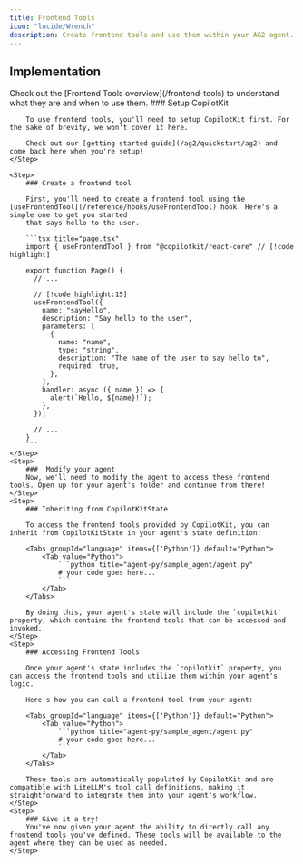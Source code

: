 ```yaml
---
title: Frontend Tools
icon: "lucide/Wrench"
description: Create frontend tools and use them within your AG2 agent.
---
```


## Implementation

<Callout>
Check out the [Frontend Tools overview](/frontend-tools) to understand what they are and when to use them.
</Callout>

<Steps>
    <Step>
        ### Setup CopilotKit

        To use frontend tools, you'll need to setup CopilotKit first. For the sake of brevity, we won't cover it here.

        Check out our [getting started guide](/ag2/quickstart/ag2) and come back here when you're setup!
    </Step>

    <Step>
        ### Create a frontend tool

        First, you'll need to create a frontend tool using the [useFrontendTool](/reference/hooks/useFrontendTool) hook. Here's a simple one to get you started
        that says hello to the user.

        ```tsx title="page.tsx"
        import { useFrontendTool } from "@copilotkit/react-core" // [!code highlight]

        export function Page() {
          // ...

          // [!code highlight:15]
          useFrontendTool({
            name: "sayHello",
            description: "Say hello to the user",
            parameters: [
              {
                name: "name",
                type: "string",
                description: "The name of the user to say hello to",
                required: true,
              },
            ],
            handler: async ({ name }) => {
              alert(`Hello, ${name}!`);
            },
          });

          // ...
        }
        ```
    </Step>
    <Step>
        ###  Modify your agent
        Now, we'll need to modify the agent to access these frontend tools. Open up for your agent's folder and continue from there!
    </Step>
    <Step>
        ### Inheriting from CopilotKitState

        To access the frontend tools provided by CopilotKit, you can inherit from CopilotKitState in your agent's state definition:

        <Tabs groupId="language" items={['Python']} default="Python">
            <Tab value="Python">
                ```python title="agent-py/sample_agent/agent.py"
                # your code goes here...
                ```
            </Tab>
        </Tabs>

        By doing this, your agent's state will include the `copilotkit` property, which contains the frontend tools that can be accessed and invoked.
    </Step>
    <Step>
        ### Accessing Frontend Tools

        Once your agent's state includes the `copilotkit` property, you can access the frontend tools and utilize them within your agent's logic.

        Here's how you can call a frontend tool from your agent:

        <Tabs groupId="language" items={['Python']} default="Python">
            <Tab value="Python">
                ```python title="agent-py/sample_agent/agent.py"
                # your code goes here...
                ```
            </Tab>
        </Tabs>

        These tools are automatically populated by CopilotKit and are compatible with LiteLLM's tool call definitions, making it straightforward to integrate them into your agent's workflow.
    </Step>
    <Step>
        ### Give it a try!
        You've now given your agent the ability to directly call any frontend tools you've defined. These tools will be available to the agent where they can be used as needed.
    </Step>

</Steps>